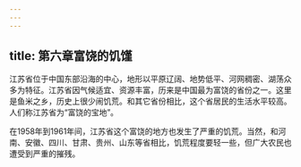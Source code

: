 ```yaml
---
---
---
```

title: 第六章富饶的饥馑
---



江苏省位于中国东部沿海的中心，地形以平原辽阔、地势低平、河网稠密、湖荡众多为特征。江苏省因气候适宜、资源丰富，历来是中国最为富饶的省份之一。这里是鱼米之乡，历史上很少闹饥荒。和其它省份相比，这个省居民的生活水平较高。人们称江苏省为“富饶的宝地”。

在1958年到1961年间，江苏省这个富饶的地方也发生了严重的饥荒。当然，和河南、安徽、四川、甘肃、贵州、山东等省相比，饥荒程度要轻一些，但广大农民也遭受到严重的摧残。